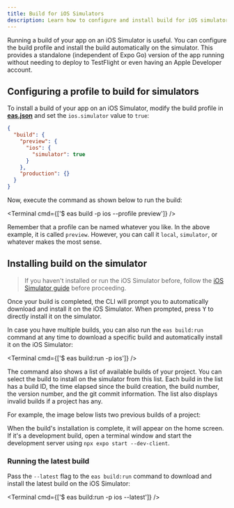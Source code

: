 ```yaml
---
title: Build for iOS Simulators
description: Learn how to configure and install build for iOS simulators when using EAS Build.
---
```



Running a build of your app on an iOS Simulator is useful. You can configure the build profile and install the build automatically on the simulator. This provides a standalone (independent of Expo Go) version of the app running without needing to deploy to TestFlight or even having an Apple Developer account.

## Configuring a profile to build for simulators

To install a build of your app on an iOS Simulator, modify the build profile in [**eas.json**](/build/eas-json/) and set the `ios.simulator` value to `true`:

```json eas.json
{
  "build": {
    "preview": {
      "ios": {
        "simulator": true
      }
    },
    "production": {}
  }
}
```

Now, execute the command as shown below to run the build:

<Terminal cmd={['$ eas build -p ios --profile preview']} />

Remember that a profile can be named whatever you like. In the above example, it is called `preview`. However, you can call it `local`, `simulator`, or whatever makes the most sense.

## Installing build on the simulator

> If you haven't installed or run the iOS Simulator before, follow the [iOS Simulator guide](/workflow/ios-simulator) before proceeding.

Once your build is completed, the CLI will prompt you to automatically download and install it on the iOS Simulator. When prompted, press <kbd>Y</kbd> to directly install it on the simulator.

In case you have multiple builds, you can also run the `eas build:run` command at any time to download a specific build and automatically install it on the iOS Simulator:

<Terminal cmd={['$ eas build:run -p ios']} />

The command also shows a list of available builds of your project. You can select the build to install on the simulator from this list. Each build in the list has a build ID, the time elapsed since the build creation, the build number, the version number, and the git commit information. The list also displays invalid builds if a project has any.

For example, the image below lists two previous builds of a project:

<ImageSpotlight
  alt="Running eas build:run command shows a list of available builds in a project."
  src="/static/images/eas-build/eas-build-run-on-ios.png"
/>

When the build's installation is complete, it will appear on the home screen. If it's a development build, open a terminal window and start the development server using `npx expo start --dev-client`.

### Running the latest build

Pass the `--latest` flag to the `eas build:run` command to download and install the latest build on the iOS Simulator:

<Terminal cmd={['$ eas build:run -p ios --latest']} />
